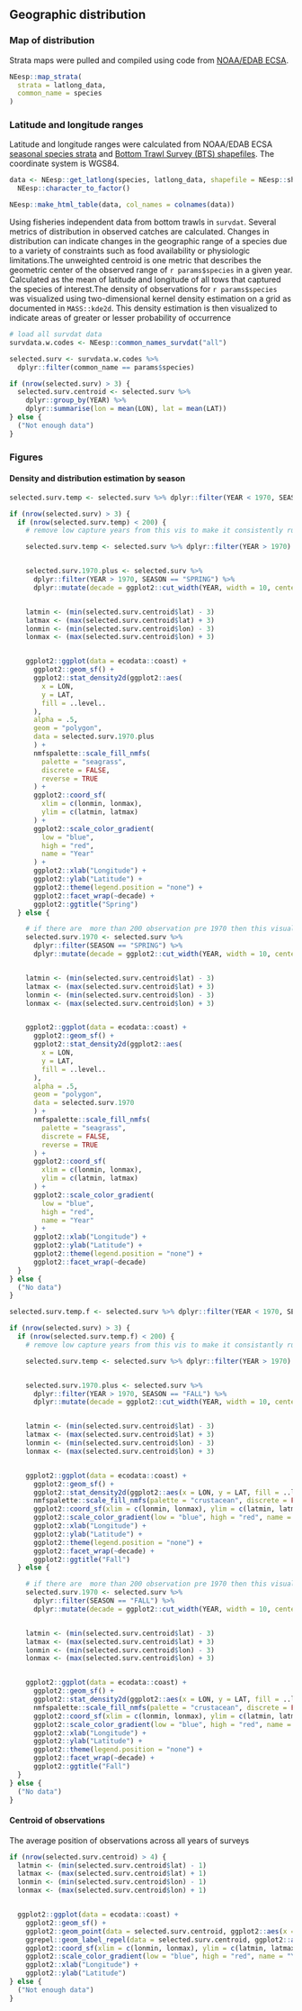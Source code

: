 ## Geographic distribution

### Map of distribution
Strata maps were pulled and compiled using code from [NOAA/EDAB ECSA](https://github.com/NOAA-EDAB/ECSA).


```r
NEesp::map_strata(
  strata = latlong_data,
  common_name = species
)
```


### Latitude and longitude ranges
Latitude and longitude ranges were calculated from NOAA/EDAB ECSA [seasonal species strata](https://github.com/NOAA-EDAB/ECSA/blob/master/data/seasonal_stock_strata.csv) and [Bottom Trawl Survey (BTS) shapefiles](https://github.com/NOAA-EDAB/ECSA/tree/master/data/strata_shapefiles). The coordinate system is WGS84.
```r
data <- NEesp::get_latlong(species, latlong_data, shapefile = NEesp::shape) %>%
  NEesp::character_to_factor()

NEesp::make_html_table(data, col_names = colnames(data))
```


Using fisheries independent data from bottom trawls in `survdat`. Several metrics of distribution in observed catches are calculated. Changes in distribution can indicate changes in the geographic range of a species due to a variety of constraints such as food availability or physiologic limitations.The unweighted centroid is one metric that describes the geometric center of the observed range of `r params$species` in a given year. Calculated as the mean of latitude and longitude of all tows that captured the species of interest.The density of observations for `r params$species` was visualized using two-dimensional kernel density estimation on a grid as documented in `MASS::kde2d`. This density estimation is then visualized to indicate areas of greater or lesser probability of occurrence 


```r
# load all survdat data
survdata.w.codes <- NEesp::common_names_survdat("all")

selected.surv <- survdata.w.codes %>%
  dplyr::filter(common_name == params$species)

if (nrow(selected.surv) > 3) {
  selected.surv.centroid <- selected.surv %>%
    dplyr::group_by(YEAR) %>%
    dplyr::summarise(lon = mean(LON), lat = mean(LAT))
} else {
  ("Not enough data")
}
```

### Figures

#### Density and distribution estimation by season
```r

selected.surv.temp <- selected.surv %>% dplyr::filter(YEAR < 1970, SEASON == "SPRING")

if (nrow(selected.surv) > 3) {
  if (nrow(selected.surv.temp) < 200) {
    # remove low capture years from this vis to make it consistently run

    selected.surv.temp <- selected.surv %>% dplyr::filter(YEAR > 1970)


    selected.surv.1970.plus <- selected.surv %>%
      dplyr::filter(YEAR > 1970, SEASON == "SPRING") %>%
      dplyr::mutate(decade = ggplot2::cut_width(YEAR, width = 10, center = 1980))


    latmin <- (min(selected.surv.centroid$lat) - 3)
    latmax <- (max(selected.surv.centroid$lat) + 3)
    lonmin <- (min(selected.surv.centroid$lon) - 3)
    lonmax <- (max(selected.surv.centroid$lon) + 3)


    ggplot2::ggplot(data = ecodata::coast) +
      ggplot2::geom_sf() +
      ggplot2::stat_density2d(ggplot2::aes(
        x = LON,
        y = LAT,
        fill = ..level..
      ),
      alpha = .5,
      geom = "polygon",
      data = selected.surv.1970.plus
      ) +
      nmfspalette::scale_fill_nmfs(
        palette = "seagrass",
        discrete = FALSE,
        reverse = TRUE
      ) +
      ggplot2::coord_sf(
        xlim = c(lonmin, lonmax),
        ylim = c(latmin, latmax)
      ) +
      ggplot2::scale_color_gradient(
        low = "blue",
        high = "red",
        name = "Year"
      ) +
      ggplot2::xlab("Longitude") +
      ggplot2::ylab("Latitude") +
      ggplot2::theme(legend.position = "none") +
      ggplot2::facet_wrap(~decade) +
      ggplot2::ggtitle("Spring")
  } else {

    # if there are  more than 200 observation pre 1970 then this visualization will capture that data
    selected.surv.1970 <- selected.surv %>%
      dplyr::filter(SEASON == "SPRING") %>%
      dplyr::mutate(decade = ggplot2::cut_width(YEAR, width = 10, center = 1980))


    latmin <- (min(selected.surv.centroid$lat) - 3)
    latmax <- (max(selected.surv.centroid$lat) + 3)
    lonmin <- (min(selected.surv.centroid$lon) - 3)
    lonmax <- (max(selected.surv.centroid$lon) + 3)


    ggplot2::ggplot(data = ecodata::coast) +
      ggplot2::geom_sf() +
      ggplot2::stat_density2d(ggplot2::aes(
        x = LON,
        y = LAT,
        fill = ..level..
      ),
      alpha = .5,
      geom = "polygon",
      data = selected.surv.1970
      ) +
      nmfspalette::scale_fill_nmfs(
        palette = "seagrass",
        discrete = FALSE,
        reverse = TRUE
      ) +
      ggplot2::coord_sf(
        xlim = c(lonmin, lonmax),
        ylim = c(latmin, latmax)
      ) +
      ggplot2::scale_color_gradient(
        low = "blue",
        high = "red",
        name = "Year"
      ) +
      ggplot2::xlab("Longitude") +
      ggplot2::ylab("Latitude") +
      ggplot2::theme(legend.position = "none") +
      ggplot2::facet_wrap(~decade)
  }
} else {
  ("No data")
}
```


```r

selected.surv.temp.f <- selected.surv %>% dplyr::filter(YEAR < 1970, SEASON == "FALL")

if (nrow(selected.surv) > 3) {
  if (nrow(selected.surv.temp.f) < 200) {
    # remove low capture years from this vis to make it consistantly run

    selected.surv.temp <- selected.surv %>% dplyr::filter(YEAR > 1970)


    selected.surv.1970.plus <- selected.surv %>%
      dplyr::filter(YEAR > 1970, SEASON == "FALL") %>%
      dplyr::mutate(decade = ggplot2::cut_width(YEAR, width = 10, center = 1980))


    latmin <- (min(selected.surv.centroid$lat) - 3)
    latmax <- (max(selected.surv.centroid$lat) + 3)
    lonmin <- (min(selected.surv.centroid$lon) - 3)
    lonmax <- (max(selected.surv.centroid$lon) + 3)


    ggplot2::ggplot(data = ecodata::coast) +
      ggplot2::geom_sf() +
      ggplot2::stat_density2d(ggplot2::aes(x = LON, y = LAT, fill = ..level..), alpha = .5, geom = "polygon", data = selected.surv.1970.plus) +
      nmfspalette::scale_fill_nmfs(palette = "crustacean", discrete = FALSE, reverse = TRUE) +
      ggplot2::coord_sf(xlim = c(lonmin, lonmax), ylim = c(latmin, latmax)) +
      ggplot2::scale_color_gradient(low = "blue", high = "red", name = "Year") +
      ggplot2::xlab("Longitude") +
      ggplot2::ylab("Latitude") +
      ggplot2::theme(legend.position = "none") +
      ggplot2::facet_wrap(~decade) +
      ggplot2::ggtitle("Fall")
  } else {

    # if there are  more than 200 observation pre 1970 then this visualization will capture that data
    selected.surv.1970 <- selected.surv %>%
      dplyr::filter(SEASON == "FALL") %>%
      dplyr::mutate(decade = ggplot2::cut_width(YEAR, width = 10, center = 1980))


    latmin <- (min(selected.surv.centroid$lat) - 3)
    latmax <- (max(selected.surv.centroid$lat) + 3)
    lonmin <- (min(selected.surv.centroid$lon) - 3)
    lonmax <- (max(selected.surv.centroid$lon) + 3)


    ggplot2::ggplot(data = ecodata::coast) +
      ggplot2::geom_sf() +
      ggplot2::stat_density2d(ggplot2::aes(x = LON, y = LAT, fill = ..level..), alpha = .5, geom = "polygon", data = selected.surv.1970) +
      nmfspalette::scale_fill_nmfs(palette = "crustacean", discrete = FALSE, reverse = TRUE) +
      ggplot2::coord_sf(xlim = c(lonmin, lonmax), ylim = c(latmin, latmax)) +
      ggplot2::scale_color_gradient(low = "blue", high = "red", name = "Year") +
      ggplot2::xlab("Longitude") +
      ggplot2::ylab("Latitude") +
      ggplot2::theme(legend.position = "none") +
      ggplot2::facet_wrap(~decade) +
      ggplot2::ggtitle("Fall")
  }
} else {
  ("No data")
}
```


#### Centroid of observations 

The average position of observations across all years of surveys 

```r

if (nrow(selected.surv.centroid) > 4) {
  latmin <- (min(selected.surv.centroid$lat) - 1)
  latmax <- (max(selected.surv.centroid$lat) + 1)
  lonmin <- (min(selected.surv.centroid$lon) - 1)
  lonmax <- (max(selected.surv.centroid$lon) + 1)


  ggplot2::ggplot(data = ecodata::coast) +
    ggplot2::geom_sf() +
    ggplot2::geom_point(data = selected.surv.centroid, ggplot2::aes(x = lon, y = lat, color = as.numeric(YEAR))) +
    ggrepel::geom_label_repel(data = selected.surv.centroid, ggplot2::aes(x = lon, y = lat, label = YEAR), max.overlaps = 20) +
    ggplot2::coord_sf(xlim = c(lonmin, lonmax), ylim = c(latmin, latmax)) +
    ggplot2::scale_color_gradient(low = "blue", high = "red", name = "Year") +
    ggplot2::xlab("Longitude") +
    ggplot2::ylab("Latitude")
} else {
  ("Not enough data")
}
```

